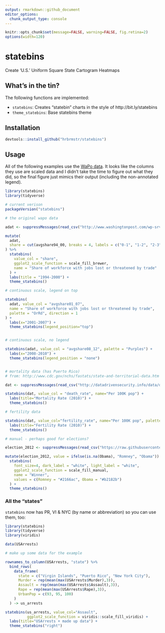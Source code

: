 ```yaml
---
output: rmarkdown::github_document
editor_options: 
  chunk_output_type: console
---
```

```r
knitr::opts_chunk$set(message=FALSE, warning=FALSE, fig.retina=2)
options(width=120)
```

# statebins

Create 'U.S.' Uniform Square State Cartogram Heatmaps

## What's in the tin?

The following functions are implemented:

- `statebins`: Creates "statebin" charts in the style of http://bit.ly/statebins 
- `theme_statebins`: Base statebins theme

## Installation

```r
devtools::install_github("hrbrmstr/statebins")
```

## Usage

All of the following examples use the [WaPo data](http://www.washingtonpost.com/wp-srv/special/business/states-most-threatened-by-trade/states.csv?cache=1). It looks like the columns they use are scaled data and I didn't take the time to figure out what they did, so the final figure just mimics their output (including the non-annotated legend).

```r
library(statebins)
library(tidyverse)

# current verison
packageVersion("statebins")

# the original wapo data

adat <- suppressMessages(read_csv("http://www.washingtonpost.com/wp-srv/special/business/states-most-threatened-by-trade/states.csv?cache=1"))

mutate(
  adat, 
  share = cut(avgshare94_00, breaks = 4, labels = c("0-1", "1-2", "2-3", "3-4"))
) %>% 
  statebins(
    value_col = "share", 
    ggplot2_scale_function = scale_fill_brewer,
    name = "Share of workforce with jobs lost or threatened by trade"
  ) +
  labs(title = "1994-2000") +
  theme_statebins()

# continuous scale, legend on top

statebins(
  adat, value_col = "avgshare01_07",
  name = "Share of workforce with jobs lost or threatened by trade",
  palette = "OrRd", direction = 1
) +
  labs(x="2001-2007") +
  theme_statebins(legend_position="top")


# continuous scale, no legend

statebins(adat, value_col = "avgshare08_12", palette = "Purples") +
  labs(x="2008-2010") +
  theme_statebins(legend_position = "none") 


# mortality data (has Puerto Rico)
# from: http://www.cdc.gov/nchs/fastats/state-and-territorial-data.htm

dat <- suppressMessages(read_csv("http://datadrivensecurity.info/data/deaths.csv"))

statebins(dat, value_col = "death_rate", name="Per 100K pop") +
  labs(title="Mortality Rate (2010)") +
  theme_statebins()

# fertility data

statebins(dat, value_col="fertility_rate", name="Per 100K pop", palette="PuBuGn") +
  labs(title="Fertility Rate (2010)") +
  theme_statebins()

# manual - perhaps good for elections?

election_2012 <- suppressMessages(read_csv("https://raw.githubusercontent.com/hrbrmstr/statebins/master/tmp/election2012.csv"))

mutate(election_2012, value = ifelse(is.na(Obama), "Romney", "Obama")) %>% 
  statebins(
    font_size=4, dark_label = "white", light_label = "white",
    ggplot2_scale_function = scale_fill_manual,
    name = "Winner",
    values = c(Romney = "#2166ac", Obama = "#b2182b")
  ) +
  theme_statebins()
```

### All the "states"

`statebins` now has PR, VI & NYC (by name or abbreviation) so you can use them, too:

```r
library(statebins)
library(tidyverse)
library(viridis)

data(USArrests)

# make up some data for the example

rownames_to_column(USArrests, "state") %>%
  bind_rows(
    data_frame(
      state = c("Virgin Islands", "Puerto Rico", "New York City"),
      Murder = rep(mean(max(USArrests$Murder),3)),
      Assault = rep(mean(max(USArrests$Assault),3)),
      Rape = rep(mean(max(USArrests$Rape),3)),
      UrbanPop = c(93, 95, 100)
    )
  ) -> us_arrests

statebins(us_arrests, value_col="Assault",
          ggplot2_scale_function = viridis::scale_fill_viridis) +
  labs(title="USArrests + made up data") +
  theme_statebins("right")
```